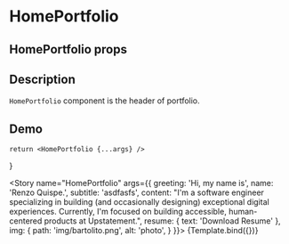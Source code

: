 

<Meta title="HomePortfolio" component={HomePortfolio} />

# HomePortfolio

## HomePortfolio props
<ArgsTable of={HomePortfolio} />

## Description

`HomePortfolio` component is the header of portfolio.

## Demo

    return <HomePortfolio {...args} />
}

<Story name="HomePortfolio" args={{
    greeting: 'Hi, my name is',
    name: 'Renzo Quispe.',
    subtitle: 'asdfasfs',
    content: "I'm a software engineer specializing in building (and occasionally designing) exceptional digital experiences. Currently, I'm focused on building accessible, human-centered products at Upstatement.",
    resume: {
        text: 'Download Resume'
    },
    img: {
        path: 'img/bartolito.png',
        alt: 'photo',
    }
}}>
{Template.bind({})}
</Story>

